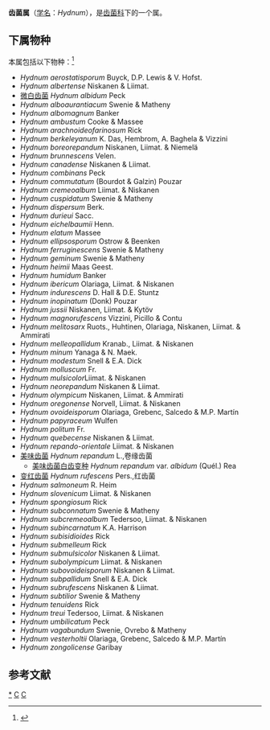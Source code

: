 {{Automatic Taxobox
| taxon = Hydnum
| authority = [[L.|L.]] (1753)
| image = HydnumRepandum.JPG
| image_caption = 美味齿菌
| type species = 美味齿菌<br>''Hydnum repandum''
| type species authority = [[L.|L.]] (1753)
| Synonyms =
* ''Erinaceus'' Dill. (1719)
* ''Bidona'' Adans. (1763)
* ''Bidonia'' Adans. (1763)
* ''Echinus'' Haller (1768)
* ''Hypothele'' Paulet (1808)
* ''Dentinum'' Gray (1821)
* ''Erinaceus'' Dill. ex Maratti (1822)
* ''Tyrodon'' P.Karst. (1881) 
}}

'''齿菌属'''（[[学名|学名]]：''Hydnum''），是[[齿菌科|齿菌科]]下的一个属。

==下属物种==
本属包括以下物种：<ref>{{cite web |title=Hydnum L. |url=https://www.gbif.org/species/2513763 |website=GBIF}}</ref>
* ''Hydnum aerostatisporum'' Buyck, D.P. Lewis & V. Hofst.
* ''Hydnum albertense'' Niskanen & Liimat.
* [[微白齿菌|微白齿菌]] ''Hydnum albidum'' Peck
* ''Hydnum alboaurantiacum'' Swenie & Matheny
* ''Hydnum albomagnum'' Banker
* ''Hydnum ambustum'' Cooke & Massee
* ''Hydnum arachnoideofarinosum'' Rick
* ''Hydnum berkeleyanum'' K. Das, Hembrom, A. Baghela & Vizzini
* ''Hydnum boreorepandum'' Niskanen, Liimat. & Niemelä
* ''Hydnum brunnescens'' Velen.
* ''Hydnum canadense'' Niskanen & Liimat.
* ''Hydnum combinans'' Peck
* ''Hydnum commutatum'' (Bourdot & Galzin) Pouzar
* ''Hydnum cremeoalbum'' Liimat. & Niskanen
* ''Hydnum cuspidatum'' Swenie & Matheny
* ''Hydnum dispersum'' Berk.
* ''Hydnum durieui'' Sacc.
* ''Hydnum eichelbaumii'' Henn.
* ''Hydnum elatum'' Massee
* ''Hydnum ellipsosporum'' Ostrow & Beenken
* ''Hydnum ferruginescens'' Swenie & Matheny
* ''Hydnum geminum'' Swenie & Matheny
* ''Hydnum heimii'' Maas Geest.
* ''Hydnum humidum'' Banker
* ''Hydnum ibericum'' Olariaga, Liimat. & Niskanen
* ''Hydnum indurescens'' D. Hall & D.E. Stuntz
* ''Hydnum inopinatum'' (Donk) Pouzar
* ''Hydnum jussii'' Niskanen, Liimat. & Kytöv
* ''Hydnum magnorufescens'' Vizzini, Picillo & Contu
* ''Hydnum melitosarx'' Ruots., Huhtinen, Olariaga, Niskanen, Liimat. & Ammirati
* ''Hydnum melleopallidum'' Kranab., Liimat. & Niskanen
* ''Hydnum minum'' Yanaga & N. Maek.
* ''Hydnum modestum'' Snell & E.A. Dick
* ''Hydnum molluscum'' Fr.
* ''Hydnum mulsicolor ''Liimat. & Niskanen
* ''Hydnum neorepandum'' Niskanen & Liimat.
* ''Hydnum olympicum'' Niskanen, Liimat. & Ammirati
* ''Hydnum oregonense'' Norvell, Liimat. & Niskanen
* ''Hydnum ovoideisporum'' Olariaga, Grebenc, Salcedo & M.P. Martín
* ''Hydnum papyraceum'' Wulfen
* ''Hydnum politum'' Fr.
* ''Hydnum quebecense'' Niskanen & Liimat.
* ''Hydnum repando-orientale'' Liimat. & Niskanen
* [[美味齿菌|美味齿菌]] ''Hydnum repandum'' L.,卷缘齿菌
** [[美味齿菌白齿变种|美味齿菌白齿变种]] ''Hydnum repandum'' var. ''albidum'' (Quél.) Rea
* [[变红齿菌|变红齿菌]] ''Hydnum rufescens'' Pers.,红齿菌
* ''Hydnum salmoneum'' R. Heim
* ''Hydnum slovenicum'' Liimat. & Niskanen
* ''Hydnum spongiosum'' Rick
* ''Hydnum subconnatum'' Swenie & Matheny
* ''Hydnum subcremeoalbum'' Tedersoo, Liimat. & Niskanen
* ''Hydnum subincarnatum'' K.A. Harrison
* ''Hydnum subisidioides'' Rick
* ''Hydnum submelleum'' Rick
* ''Hydnum submulsicolor'' Niskanen & Liimat.
* ''Hydnum subolympicum'' Liimat. & Niskanen
* ''Hydnum subovoideisporum'' Niskanen & Liimat.
* ''Hydnum subpallidum'' Snell & E.A. Dick
* ''Hydnum subrufescens'' Niskanen & Liimat.
* ''Hydnum subtilior'' Swenie & Matheny
* ''Hydnum tenuidens'' Rick
* ''Hydnum treui'' Tedersoo, Liimat. & Niskanen
* ''Hydnum umbilicatum'' Peck
* ''Hydnum vagabundum'' Swenie, Ovrebo & Matheny
* ''Hydnum vesterholtii'' Olariaga, Grebenc, Salcedo & M.P. Martín
* ''Hydnum zongolicense'' Garibay

== 参考文献 ==
{{Reflist}}

{{taxonbar}}
[[Category:_齿菌属|*]]
[[Category:_齿菌科|C]]
[[Category:_1753年描述的分类群|C]]